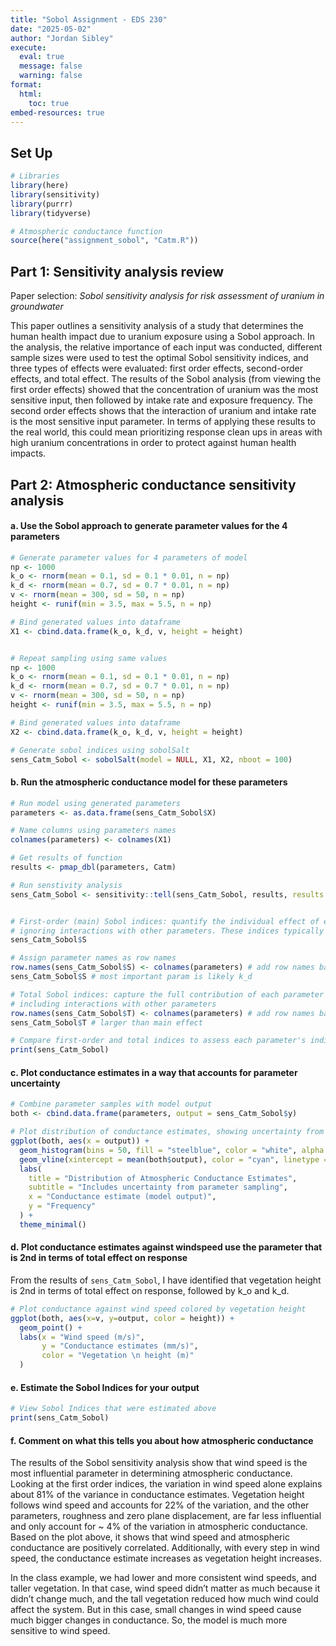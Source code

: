 ```yaml
---
title: "Sobol Assignment - EDS 230"
date: "2025-05-02"
author: "Jordan Sibley"
execute: 
  eval: true
  message: false
  warning: false
format:
  html:
    toc: true
embed-resources: true
---
```


## Set Up

```r
# Libraries 
library(here)
library(sensitivity)
library(purrr)
library(tidyverse)

# Atmospheric conductance function 
source(here("assignment_sobol", "Catm.R"))
```

## Part 1: Sensitivity analysis review 

Paper selection: *Sobol sensitivity analysis for risk assessment of uranium in groundwater* 

This paper outlines a sensitivity analysis of a study that determines the human health impact due to uranium exposure using a Sobol approach. In the analysis, the relative importance of each input was conducted, different sample sizes were used to test the optimal Sobol sensitivity indices, and three types of effects were evaluated: first order effects, second-order effects, and total effect. The results of the Sobol analysis (from viewing the first order effects) showed that the concentration of uranium was the most sensitive input, then followed by intake rate and exposure frequency. The second order effects shows that the interaction of uranium and intake rate is the most sensitive input parameter. In terms of applying these results to the real world, this could mean prioritizing response clean ups in areas with high uranium concentrations in order to protect against human health impacts. 

## Part 2: Atmospheric conductance sensitivity analysis 

#### a. Use the Sobol approach to generate parameter values for the 4 parameters

```r
# Generate parameter values for 4 parameters of model 
np <- 1000
k_o <- rnorm(mean = 0.1, sd = 0.1 * 0.01, n = np)
k_d <- rnorm(mean = 0.7, sd = 0.7 * 0.01, n = np)
v <- rnorm(mean = 300, sd = 50, n = np)
height <- runif(min = 3.5, max = 5.5, n = np)

# Bind generated values into dataframe 
X1 <- cbind.data.frame(k_o, k_d, v, height = height)


# Repeat sampling using same values 
np <- 1000
k_o <- rnorm(mean = 0.1, sd = 0.1 * 0.01, n = np)
k_d <- rnorm(mean = 0.7, sd = 0.7 * 0.01, n = np)
v <- rnorm(mean = 300, sd = 50, n = np)
height <- runif(min = 3.5, max = 5.5, n = np)

# Bind generated values into dataframe 
X2 <- cbind.data.frame(k_o, k_d, v, height = height)

# Generate sobol indices using sobolSalt 
sens_Catm_Sobol <- sobolSalt(model = NULL, X1, X2, nboot = 100)
```

#### b. Run the atmospheric conductance model for these parameters

```r
# Run model using generated parameters 
parameters <- as.data.frame(sens_Catm_Sobol$X)

# Name columns using parameters names 
colnames(parameters) <- colnames(X1)

# Get results of function 
results <- pmap_dbl(parameters, Catm)

# Run senstivity analysis 
sens_Catm_Sobol <- sensitivity::tell(sens_Catm_Sobol, results, results.names = "ga")


# First-order (main) Sobol indices: quantify the individual effect of each parameter on the output variance,
# ignoring interactions with other parameters. These indices typically sum to less than or about 1.
sens_Catm_Sobol$S

# Assign parameter names as row names
row.names(sens_Catm_Sobol$S) <- colnames(parameters) # add row names back in 
sens_Catm_Sobol$S # most important param is likely k_d

# Total Sobol indices: capture the full contribution of each parameter to output variance,
# including interactions with other parameters
row.names(sens_Catm_Sobol$T) <- colnames(parameters) # add row names back in 
sens_Catm_Sobol$T # larger than main effect 

# Compare first-order and total indices to assess each parameter's individual and interactive contributions to model output
print(sens_Catm_Sobol)
```

#### c. Plot conductance estimates in a way that accounts for parameter uncertainty

```r
# Combine parameter samples with model output
both <- cbind.data.frame(parameters, output = sens_Catm_Sobol$y)

# Plot distribution of conductance estimates, showing uncertainty from input parameters
ggplot(both, aes(x = output)) +
  geom_histogram(bins = 50, fill = "steelblue", color = "white", alpha = 0.8) +
  geom_vline(xintercept = mean(both$output), color = "cyan", linetype = "dashed") +
  labs(
    title = "Distribution of Atmospheric Conductance Estimates",
    subtitle = "Includes uncertainty from parameter sampling",
    x = "Conductance estimate (model output)",
    y = "Frequency"
  ) +
  theme_minimal()
```

#### d. Plot conductance estimates against windspeed use the parameter that is 2nd in terms of total effect on response

From the results of `sens_Catm_Sobol`, I have identified that vegetation height is 2nd in terms of total effect on response, followed by k_o and k_d.

```r
# Plot conductance against wind speed colored by vegetation height 
ggplot(both, aes(x=v, y=output, color = height)) +
  geom_point() + 
  labs(x = "Wind speed (m/s)",
       y = "Conductance estimates (mm/s)", 
       color = "Vegetation \n height (m)"
  )
```

#### e. Estimate the Sobol Indices for your output

```r
# View Sobol Indices that were estimated above
print(sens_Catm_Sobol)
```

#### f. Comment on what this tells you about how atmospheric conductance

The results of the Sobol sensitivity analysis show that wind speed is the most influential parameter in determining atmospheric conductance. Looking at the first order indices, the variation in wind speed alone explains about 81% of the variance in conductance estimates. Vegetation height follows wind speed and accounts for 22% of the variation, and the other parameters, roughness and zero plane displacement, are far less influential and only account for \~ 4% of the variation in atmospheric conductance. Based on the plot above, it shows that wind speed and atmospheric conductance are positively correlated. Additionally, with every step in wind speed, the conductance estimate increases as vegetation height increases.

In the class example, we had lower and more consistent wind speeds, and taller vegetation. In that case, wind speed didn’t matter as much because it didn’t change much, and the tall vegetation reduced how much wind could affect the system. But in this case, small changes in wind speed cause much bigger changes in conductance. So, the model is much more sensitive to wind speed.
